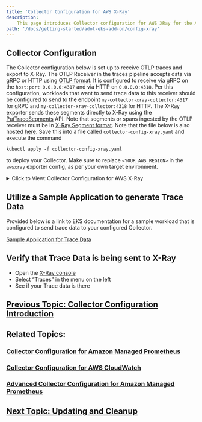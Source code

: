 ```yaml
---
title: 'Collector Configuration for AWS X-Ray'
description:
    This page introduces Collector configuration for AWS XRay for the ADOT Collector.
path: '/docs/getting-started/adot-eks-add-on/config-xray'
---
```


## Collector Configuration

The Collector configuration below is set up to receive OTLP traces and export to X-Ray.  The OTLP Receiver in the traces pipeline accepts data via gRPC or HTTP using [OTLP format](https://github.com/open-telemetry/opentelemetry-specification/blob/main/specification/protocol/otlp.md). It is configured to receive via gRPC on the `host:port 0.0.0.0:4317` and via HTTP on `0.0.0.0:4318`. Per this configuration, workloads that want to send trace data to this receiver should be configured to send to the endpoint `my-collector-xray-collector:4317` for gRPC and `my-collector-xray-collector:4318` for HTTP.  The X-Ray exporter sends these segments directly to X-Ray using the [PutTraceSegments](https://docs.aws.amazon.com/xray/latest/api/API_PutTraceSegments.html) API. Note that segments or spans ingested by the OTLP receiver must be in [X-Ray Segment format](https://docs.aws.amazon.com/xray/latest/devguide/xray-api-segmentdocuments.html). Note that the file below is also hosted [here](https://github.com/aws-observability/aws-otel-community/blob/master/sample-configs/operator/collector-config-xray.yaml). Save this into a file called `collector-config-xray.yaml` and execute the command
```console
kubectl apply -f collector-config-xray.yaml
```
to deploy your Collector.  Make sure to replace `<YOUR_AWS_REGION>` in the `awsxray` exporter config, as per your own target environment.

<details>
  <summary>
    Click to View: Collector Configuration for AWS X-Ray
  </summary>

```yaml
apiVersion: opentelemetry.io/v1alpha1
kind: OpenTelemetryCollector
metadata:
  name: my-collector-xray
spec:
  mode: deployment 
  serviceAccount: adot-collector 
  config: |
    receivers:
      otlp:
        protocols:
          grpc:
            endpoint: 0.0.0.0:4317
          http:
            endpoint: 0.0.0.0:4318
    processors:

    exporters:
      awsxray:
        region: <YOUR_AWS_REGION>

    service:
      pipelines:
        traces:
          receivers: [otlp]
          processors: []
          exporters: [awsxray]
```

</details>

## Utilize a Sample Application to generate Trace Data

Provided below is a link to EKS documentation for a sample workload that is configured to send trace data to your configured Collector. 

[Sample Application for Trace Data](https://docs.aws.amazon.com/eks/latest/userguide/sample-app.html)

## Verify that Trace Data is being sent to X-Ray

* Open the [X-Ray console](https://console.aws.amazon.com/xray/home)
* Select “Traces” in the menu on the left
* See if your Trace data is there

## [Previous Topic: Collector Configuration Introduction](/docs/getting-started/adot-eks-add-on/config-intro)

## Related Topics:

### [Collector Configuration for Amazon Managed Prometheus](/docs/getting-started/adot-eks-add-on/config-amp)

### [Collector Configuration for AWS CloudWatch](/docs/getting-started/adot-eks-add-on/config-cloudwatch)

### [Advanced Collector Configuration for Amazon Managed Prometheus](/docs/getting-started/adot-eks-add-on/config-advanced)

## [Next Topic: Updating and Cleanup](/docs/getting-started/adot-eks-add-on/update-and-cleanup)
